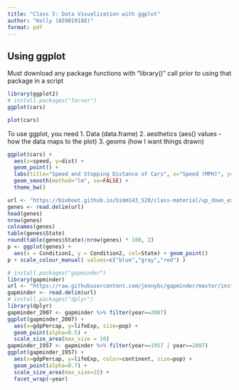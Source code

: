 ```yaml
---
title: "Class 5: Data Visualization with ggplot"
author: "Kelly (A59019188)"
format: pdf
---
```


## Using ggplot
Must download any package functions with "library()" call  prior to using that package in a script
```r
library(ggplot2)
# install.packages("farver")
ggplot(cars)
```
```r
plot(cars)
```
To use ggplot, you need
1. Data (data.frame)
2. aesthetics (aes() values - how the data maps to the plot)
3. geoms (how I want things drawn)
```r
ggplot(cars) + 
  aes(x=speed, y=dist) + 
  geom_point() + 
  labs(title="Speed and Stopping Distance of Cars", x="Speed (MPH)", y="Stopping Distance (ft)", subtitle="xyz", caption="Dataset: 'cars'") +
  geom_smooth(method="lm", se=FALSE) +
  theme_bw()
```
```r
url <- "https://bioboot.github.io/bimm143_S20/class-material/up_down_expression.txt"
genes <- read.delim(url)
head(genes)
nrow(genes)
colnames(genes)
table(genes$State)
round(table(genes$State)/nrow(genes) * 100, 2)
p <- ggplot(genes) +
  aes(x = Condition1, y = Condition2, col=State) + geom_point()
p + scale_colour_manual( values=c("blue","gray","red") )

```
```r
# install.packages("gapminder")
library(gapminder)
url <- "https://raw.githubusercontent.com/jennybc/gapminder/master/inst/extdata/gapminder.tsv"
gapminder <- read.delim(url)
# install.packages("dplyr")
library(dplyr)
gapminder_2007 <- gapminder %>% filter(year==2007)
ggplot(gapminder_2007) +
  aes(x=gdpPercap, y=lifeExp, size=pop) +
  geom_point(alpha=0.5) +
  scale_size_area(max_size = 10)
gapminder_1957 <- gapminder %>% filter(year==1957 | year==2007)
ggplot(gapminder_1957) +
  aes(x=gdpPercap, y=lifeExp, color=continent, size=pop) + 
  geom_point(alpha=0.7) +
  scale_size_area(max_size=15) +
  facet_wrap(~year)
```

